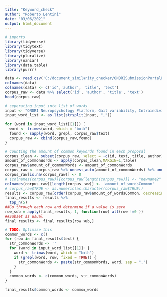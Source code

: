 ```yaml
---
title: "Keyword_check"
author: "Roberto Lentini"
date: "03/06/2021"
output: html_document
---
```

```r
# imports
library(tidyverse)
library(tidytext)
library(tidyverse)
library(pluralize)
library(naniar)
library(data.table)
library(purrr)
```

```r
data <- read.csv('C:/document_similarity_checker/ONDRISubmissionPortalFullList .csv')
colnames(data)
colnames(data) <- c('id','author', 'title', 'text')
corpus_raw <- data %>% select('id', 'author', 'title', 'text')
head(corpus_raw)
```

```r
# seperating input into list of words
input <- "ONDRI Neuropsychology Platform, Gait variability, Intraindividual, While FTD has been"
input_word_list <- as.list(strsplit(input, ","))

for (word in input_word_list[[1]]) {
  word <- trimws(word, which = "both")
  found <- sapply(word, grepl, corpus_raw$text)
  corpus_raw <- cbind(corpus_raw,found)
}

# counting the amount of common keywords found in each proposal
corpus_clean <- subset(corpus_raw, select = -c(id, text, title, author) )
amount_of_commonWords <- apply(corpus_clean,MARGIN=1,table)
corpus_raw$amount_of_commonWords <- amount_of_commonWords
corpus_raw <- corpus_raw %>% unnest_auto(amount_of_commonWords) %>% unnest(cols = c(`FALSE`, `TRUE`))
corpus_raw[is.na(corpus_raw)] <- 0
# (colnames(corpus_raw))[corpus_raw[length(corpus_raw)]] <- "newname2"
colnames(corpus_raw)[length(corpus_raw)] <- 'amount_of_wordsCommon'
# corpus_raw$TRUE <- as.numeric(as.character(corpus_raw$TRUE))
results <- corpus_raw[order(corpus_raw$amount_of_wordsCommon, decreasing = TRUE),]
final_results <- results %>%
  top_n(5)
##Go through each row and determine if a value is zero
row_sub = apply(final_results, 1, function(row) all(row !=0 ))
##Subset as usual
final_results <- final_results[row_sub,]

# TODO: Optimize this
common_words <- c()
for (row in final_results$text) {
  str_commonWords <- ''
  for (word in input_word_list[[1]]) {
    word <- trimws(word, which = "both")
    if (grepl(word, row, fixed = TRUE)) {
      str_commonWords <- paste(str_commonWords, word, sep = ",")
    }
  }
  common_words <- c(common_words, str_commonWords)
}

final_results$common_words <- common_words
```










